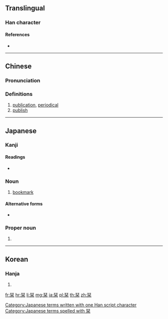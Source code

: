 {{xsee|[[刊]]''' (different character in Japan)'''}}
==Translingual==

===Han character===
{{Han char|rn=75|rad=木|as=06|sn=10|four=|canj=MJD|ids=⿱[[幵]][[木]]}}

====References====
* {{Han ref|kx=0522.210|dkj=14708|dj=0910.220|hdz=21193.020|uh=681E|ud=26654}}

----

==Chinese==
{{zh-forms}}

===Pronunciation===
{{zh-pron
|m=kān
|c=hon1,hon2
|mc=y
|oc=y
|ma=
|cat=n,v
}}

===Definitions===
# [[publication]], [[periodical]]
# [[publish]]

----

==Japanese==

===Kanji===
{{ja-kanji|grade=|rs=木06}}

====Readings====
* {{ja-readings|on=[[かん]] (kan)|kun=[[しおり]] (shiori)}}

===Noun===
{{ja-noun|しおり}}

# [[bookmark]]

====Alternative forms====
* {{l|ja|枝折}}

===Proper noun===
{{ja-pos|proper|しおり}}

# {{given name|female|lang=ja|sort=しおり}}

[[Category:Japanese terms written with one Han script character]]
[[Category:Japanese terms spelled with 栞]]

----

==Korean==

===Hanja===
{{ko-hanja|hangeul=간|eumhun=|rv=gan|mr=kan|y=kan}}

# {{defn|lang=ko|sort=木06}}

[[fr:栞]]
[[hr:栞]]
[[li:栞]]
[[mg:栞]]
[[ja:栞]]
[[pl:栞]]
[[th:栞]]
[[zh:栞]]